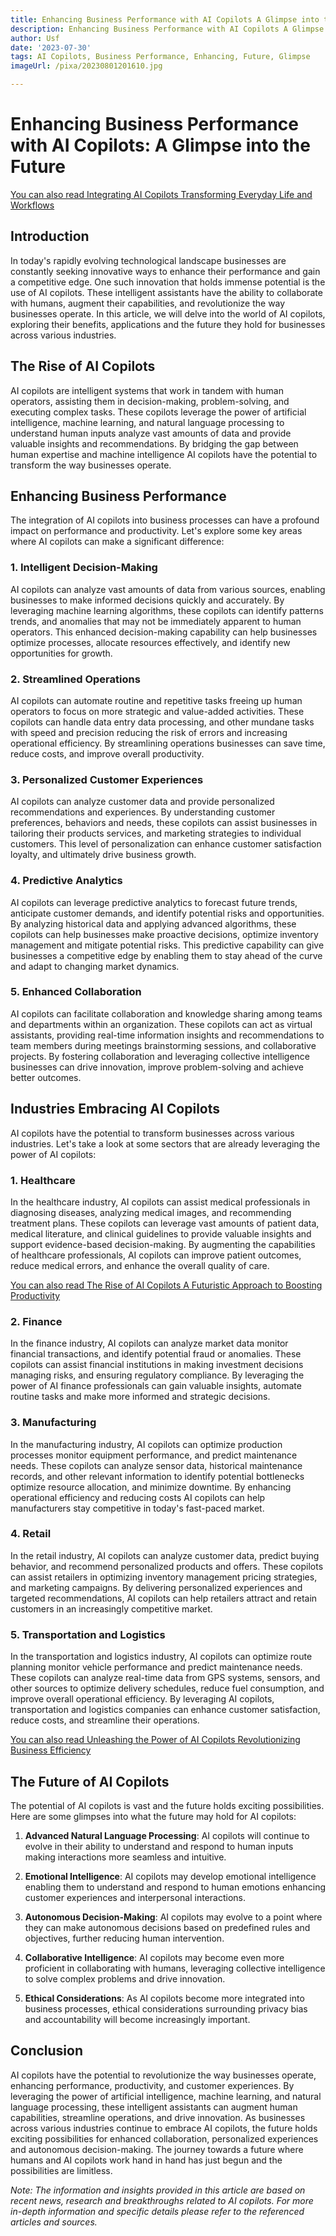 ```yaml
---
title: Enhancing Business Performance with AI Copilots A Glimpse into the Future
description: Enhancing Business Performance with AI Copilots A Glimpse into the Future
author: Usf
date: '2023-07-30'
tags: AI Copilots, Business Performance, Enhancing, Future, Glimpse
imageUrl: /pixa/20230801201610.jpg

---
```

# Enhancing Business Performance with  AI Copilots:  A Glimpse into the  Future

[You  can also read Integrating AI Copilots Transforming Everyday Life and Workflows](Integrating%20AI%20Copilots%20Transforming%20Everyday%20Life%20and%20Workflows)


## Introduction

In today's rapidly evolving technological landscape businesses are  constantly seeking innovative ways to enhance their performance and gain a competitive edge. One such innovation that holds immense potential  is the use of  AI  copilots. These intelligent  assistants have the ability to collaborate with humans,  augment their capabilities, and revolutionize the way businesses operate. In this article, we will delve into the world of AI copilots, exploring their benefits, applications and the future they hold for businesses across various industries.

## The  Rise of AI  Copilots

AI copilots are intelligent systems that work in tandem with human operators, assisting them in decision-making, problem-solving, and executing complex  tasks.  These copilots leverage the power of artificial intelligence, machine learning, and natural language processing  to  understand human inputs analyze vast amounts of data and provide valuable insights  and recommendations. By bridging  the gap between human expertise and machine intelligence AI copilots  have the  potential  to transform the way businesses operate.

## Enhancing Business Performance

The integration of AI copilots into business processes can have  a profound impact on performance and productivity. Let's explore some key areas where AI  copilots can make  a significant difference:

### 1. Intelligent Decision-Making

AI copilots can analyze vast amounts of data from  various sources, enabling businesses to make informed decisions quickly and accurately. By leveraging machine learning algorithms, these copilots can  identify patterns trends, and anomalies that may not be immediately apparent to human  operators. This enhanced decision-making capability can  help businesses optimize processes, allocate resources effectively, and identify new opportunities for growth.

### 2. Streamlined Operations

AI copilots can automate routine and repetitive tasks freeing  up human  operators to focus on more strategic and  value-added activities. These copilots can handle data entry  data processing, and other mundane tasks with speed and precision reducing the risk of errors and increasing operational efficiency.  By  streamlining operations  businesses can save time, reduce  costs, and improve overall productivity.

### 3. Personalized Customer Experiences

AI copilots can analyze customer data and provide personalized recommendations  and experiences. By understanding customer  preferences, behaviors  and needs, these copilots can assist businesses  in tailoring their products services, and marketing strategies to  individual customers. This level of personalization can enhance customer satisfaction loyalty, and ultimately drive business growth.

### 4. Predictive Analytics

AI  copilots can leverage predictive analytics to forecast future trends,  anticipate customer demands, and identify potential risks and  opportunities. By analyzing historical data and applying advanced algorithms, these copilots can help businesses make proactive  decisions, optimize inventory management and  mitigate  potential risks. This predictive capability can give businesses a competitive  edge by enabling  them to stay ahead of the curve and  adapt  to changing market dynamics.

### 5. Enhanced Collaboration

AI copilots can facilitate collaboration  and knowledge sharing among teams and departments within an organization.  These copilots can act as virtual assistants, providing real-time information insights and recommendations  to team members during meetings brainstorming sessions, and collaborative projects. By fostering  collaboration and leveraging collective intelligence  businesses can drive innovation, improve problem-solving and  achieve better outcomes.

## Industries Embracing AI Copilots

AI copilots have the  potential  to transform businesses across various industries. Let's take a look at some sectors that are already leveraging the power of AI copilots:

### 1. Healthcare

In the healthcare industry, AI copilots can assist  medical professionals in diagnosing diseases, analyzing medical images,  and recommending treatment plans.  These copilots can leverage vast amounts of patient data, medical literature, and clinical guidelines to provide valuable  insights and support evidence-based decision-making. By  augmenting  the capabilities of healthcare professionals, AI  copilots can improve patient outcomes, reduce medical errors, and enhance the overall quality of care.

[You can also read The  Rise of AI Copilots A Futuristic Approach to Boosting Productivity](The%20Rise%20of%20AI%20Copilots%20A%20Futuristic%20Approach%20to%20Boosting%20Productivity)


### 2. Finance

In the finance industry, AI copilots can analyze market data monitor financial transactions, and identify potential fraud or anomalies. These  copilots can assist financial institutions in making investment decisions managing risks, and ensuring regulatory compliance. By  leveraging the power  of AI finance  professionals  can gain valuable insights, automate  routine tasks and make more informed and strategic decisions.

### 3. Manufacturing

In the manufacturing industry, AI copilots can optimize production processes  monitor equipment performance, and predict maintenance needs. These copilots can  analyze sensor data, historical maintenance records,  and other relevant information to identify potential bottlenecks optimize resource allocation, and minimize downtime. By enhancing operational efficiency and reducing costs AI copilots can help manufacturers stay competitive in today's fast-paced market.

### 4. Retail

In the retail industry, AI copilots can  analyze customer data, predict buying behavior, and recommend personalized products  and offers. These copilots can assist retailers in optimizing inventory management pricing strategies, and marketing campaigns. By delivering personalized experiences and targeted recommendations, AI  copilots can  help retailers attract and retain customers  in an  increasingly competitive market.

### 5. Transportation and Logistics

In the transportation and logistics industry, AI copilots  can optimize route planning monitor vehicle performance and predict maintenance needs. These  copilots  can analyze  real-time data from GPS systems, sensors, and other sources to optimize  delivery  schedules, reduce fuel consumption,  and improve  overall operational efficiency. By leveraging AI copilots, transportation  and logistics companies can enhance customer satisfaction,  reduce costs, and streamline their operations.

[You can also read Unleashing  the Power of AI Copilots Revolutionizing Business Efficiency](Unleashing%20the%20Power%20of%20AI%20Copilots%20Revolutionizing%20Business%20Efficiency)


## The Future of AI Copilots

The potential of AI copilots is vast and the future holds exciting possibilities. Here are some glimpses into what the future may hold for AI copilots:

1. **Advanced  Natural Language Processing**: AI copilots will continue to evolve in their  ability to understand and respond to human inputs making interactions more seamless and intuitive.

2. **Emotional Intelligence**: AI copilots may develop emotional intelligence enabling  them to understand and respond to human emotions enhancing customer experiences and  interpersonal interactions.

3. **Autonomous  Decision-Making**:  AI  copilots may evolve  to a point where they can  make autonomous decisions based on predefined rules and objectives, further reducing  human intervention.

4. **Collaborative Intelligence**: AI copilots may become  even more proficient in collaborating with humans, leveraging collective intelligence to solve complex problems and drive innovation.

5. **Ethical Considerations**: As AI copilots become more  integrated into business processes, ethical considerations surrounding privacy bias and accountability will become increasingly important.

## Conclusion

AI copilots have the potential to revolutionize the way businesses operate, enhancing performance,  productivity,  and customer experiences. By leveraging the power of artificial intelligence, machine learning, and natural language processing, these  intelligent assistants can augment human capabilities, streamline operations,  and drive innovation. As businesses across various  industries continue to embrace AI  copilots, the future holds exciting possibilities for enhanced collaboration, personalized experiences and autonomous decision-making. The journey towards a future where humans and AI copilots work hand in hand has just begun and the possibilities are limitless.

*Note: The information and insights provided in this article are based on recent news, research and breakthroughs related to AI copilots. For more in-depth information and specific  details please refer to the  referenced articles and sources.*